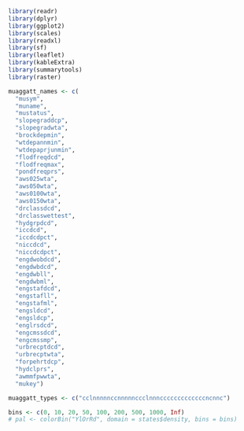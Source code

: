 ```r
library(readr)
library(dplyr)
library(ggplot2)
library(scales)
library(readxl)
library(sf)
library(leaflet)
library(kableExtra)
library(summarytools)
library(raster)
```

```r
muaggatt_names <- c(
  "musym",
  "muname",
  "mustatus",
  "slopegraddcp",
  "slopegradwta",
  "brockdepmin",
  "wtdepannmin",
  "wtdepaprjunmin",
  "flodfreqdcd",
  "flodfreqmax",
  "pondfreqprs",
  "aws025wta",
  "aws050wta",
  "aws0100wta",
  "aws0150wta",
  "drclassdcd",
  "drclasswettest",
  "hydgrpdcd",
  "iccdcd",
  "iccdcdpct",
  "niccdcd",
  "niccdcdpct",
  "engdwobdcd",
  "engdwbdcd",
  "engdwbll",
  "engdwbml",
  "engstafdcd",
  "engstafll",
  "engstafml",
  "engsldcd",
  "engsldcp",
  "englrsdcd",
  "engcmssdcd",
  "engcmssmp",
  "urbrecptdcd",
  "urbrecptwta",
  "forpehrtdcp",
  "hydclprs",
  "awmmfpwwta",
  "mukey")

muaggatt_types <- c("cclnnnnnccnnnnnccclnnncccccccccccccncnnc")

bins <- c(0, 10, 20, 50, 100, 200, 500, 1000, Inf)
# pal <- colorBin("YlOrRd", domain = states$density, bins = bins)

```

